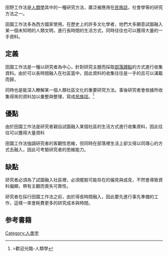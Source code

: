 田野工作法是[[人類學|人類學]]其中的一種研究方法，廣泛被應用在[[民族誌|民族誌]]，社會學等的研究方法之一。

田園工作法多為西方國家使用。在歷史上的許多文化學者，他們大多願意試圖融入某一個未知明的人類文明，進行長時間的生活方式，同時往往也可以獲得大量的一手資料。

==定義==
田園工作法是一種以研究者為中心，針對研究主題而採取[[部落蹲點|部落蹲點]]的方式進行收集資料。由於可以長時間融入在社區當中，因此資料的收集往往是一手的且可以滿載而歸，

同時也是能深入瞭解某一個人類社區文化的重要研究方法。事後研究者會依據所收集得來的資料加以彙整與整理，寫成[[民族誌|民族誌]]。<ref>>歡迎光臨-人類學</ref>

==優點==
由於田園工作法是研究者親自試圖融入某個社區的生活方式進行收集資料，因此往往可以獲得大量資料

田園工作法強調研究者的客觀性思維，但同時在部落裡生活上卻又得以同理心的方式去融入，因此可考驗研究者的思維能力。

==缺點==
研究者必須為了試圖融入社區裡，必須擺脫可能存在的偏見與成見，不然會導致資料偏頗，帶有主觀而喪失可靠性。

研究者在採行田園工作法之前，由於得長時間融入，因此要先進行事先準備的工作，這樣一來會耗費更多的研究成本與時間。

== 参考書籍 ==
<references/>

[[Category:人类学|Category:人类学]]